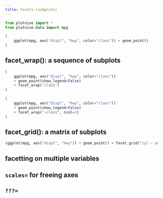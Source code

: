 ```yaml
---
title: Facets (subplots)
---
```


```python
from plotnine import *
from plotnine.data import mpg
```

```python
(
    ggplot(mpg, aes("displ", "hwy", color="class")) + geom_point()
)
```

## facet_wrap(): a sequence of subplots

```python
(
    ggplot(mpg, aes("displ", "hwy", color="class"))
    + geom_point(show_legend=False)
    + facet_wrap("class")
)
```

```python
(
    ggplot(mpg, aes("displ", "hwy", color="class"))
    + geom_point(show_legend=False)
    + facet_wrap("~class", ncol=2)
)
```


## facet_grid(): a matrix of subplots

```python
(ggplot(mpg, aes("displ", "hwy")) + geom_point() + facet_grid("cyl ~ year")) 
```

## facetting on multiple variables

## `scales=` for freeing axes

## `???=`